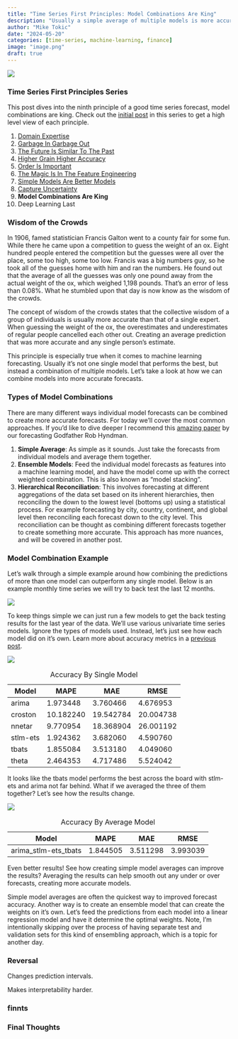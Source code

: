 ```yaml
---
title: "Time Series First Principles: Model Combinations Are King"
description: "Usually a simple average of multiple models is more accurate than just one model's prediction"
author: "Mike Tokic"
date: "2024-05-20"
categories: [time-series, machine-learning, finance]
image: "image.png"
draft: true
---
```


![](./image.png)

### Time Series First Principles Series

This post dives into the ninth principle of a good time series forecast, model combinations are king. Check out the [initial post](https://mftokic.github.io/posts/2024-03-26-time-series-first-principles-initial/) in this series to get a high level view of each principle. 

1. [Domain Expertise](https://mftokic.github.io/posts/2024-04-02-time-series-domain-expertise/)
2. [Garbage In Garbage Out](https://mftokic.github.io/posts/2024-04-08-time-series-garbage/)
3. [The Future Is Similar To The Past](https://mftokic.github.io/posts/2024-04-11-time-series-past-future/)
4. [Higher Grain Higher Accuracy](https://mftokic.github.io/posts/2024-04-18-time-series-grain/)
5. [Order Is Important](https://mftokic.github.io/posts/2024-04-23-time-series-order/)
6. [The Magic Is In The Feature Engineering](https://mftokic.github.io/posts/2024-05-01-time-series-features/)
7. [Simple Models Are Better Models](https://mftokic.github.io/posts/2024-05-03-time-series-simple-models/)
8. [Capture Uncertainty](https://mftokic.github.io/posts/2024-05-07-time-series-capture-uncertainty/)
9. **Model Combinations Are King**
10. Deep Learning Last

### Wisdom of the Crowds

In 1906, famed statistician Francis Galton went to a county fair for some fun. While there he came upon a competition to guess the weight of an ox. Eight hundred people entered the competition but the guesses were all over the place, some too high, some too low. Francis was a big numbers guy, so he took all of the guesses home with him and ran the numbers. He found out that the average of all the guesses was only one pound away from the actual weight of the ox, which weighed 1,198 pounds. That's an error of less than 0.08%.  What he stumbled upon that day is now know as the wisdom of the crowds. 

The concept of wisdom of the crowds states that the collective wisdom of a group of individuals is usually more accurate than that of a single expert. When guessing the weight of the ox, the overestimates and underestimates of regular people cancelled each other out. Creating an average prediction that was more accurate and any single person's estimate. 

This principle is especially true when it comes to machine learning forecasting. Usually it's not one single model that performs the best, but instead a combination of multiple models. Let's take a look at how we can combine models into more accurate forecasts. 

### Types of Model Combinations

There are many different ways individual model forecasts can be combined to create more accurate forecasts. For today we'll cover the most common approaches. If you'd like to dive deeper I recommend this [amazing paper](https://robjhyndman.com/publications/combinations/index.html) by our forecasting Godfather Rob Hyndman. 

1. **Simple Average**: As simple as it sounds. Just take the forecasts from individual models and average them together. 
2. **Ensemble Models**: Feed the individual model forecasts as features into a machine learning model, and have the model come up with the correct weighted combination. This is also known as "model stacking". 
3. **Hierarchical Reconciliation**: This involves forecasting at different aggregations of the data set based on its inherent hierarchies, then reconciling the down to the lowest level (bottoms up) using a statistical process. For example forecasting by city, country, continent, and global level then reconciling each forecast down to the city level. This reconciliation can be thought as combining different forecasts together to create something more accurate. This approach has more nuances, and will be covered in another post.   

### Model Combination Example

Let's walk through a simple example around how combining the predictions of more than one model can outperform any single model. Below is an example monthly time series we will try to back test the last 12 months. 

![](./chart1.png)

To keep things simple we can just run a few models to get the back testing results for the last year of the data. We'll use various univariate time series models. Ignore the types of models used. Instead, let's just see how each model did on it's own. Learn more about accuracy metrics in a [previous post](https://mftokic.github.io/posts/2024-05-07-time-series-capture-uncertainty/). 

![](./chart2.png)

| Model       |    MAPE   |    MAE     |   RMSE    |
|-------------|-----------|------------|-----------|
| arima       |  1.973448 |  3.760466  |  4.676953 |
| croston     | 10.182240 | 19.542784  | 20.004738 |
| nnetar      |  9.770954 | 18.368904  | 26.001192 |
| stlm-ets    |  1.924362 |  3.682060  |  4.590760 |
| tbats       |  1.855084 |  3.513180  |  4.049060 |
| theta       |  2.464353 |  4.717486  |  5.524042 |

: Accuracy By Single Model

It looks like the tbats model performs the best across the board with stlm-ets and arima not far behind. What if we averaged the three of them together? Let's see how the results change. 

![](./chart3.png)

| Model                |    MAPE   |    MAE     |   RMSE    |
|----------------------|-----------|------------|-----------|
| arima_stlm-ets_tbats |  1.844505 |  3.511298  |  3.993039 |

: Accuracy By Average Model

Even better results! See how creating simple model averages can improve the results? Averaging the results can help smooth out any under or over forecasts, creating more accurate models. 

Simple model averages are often the quickest way to improved forecast accuracy. Another way is to create an ensemble model that can create the weights on it's own. Let's feed the predictions from each model into a linear regression model and have it determine the optimal weights. Note, I'm intentionally skipping over the process of having separate test and validation sets for this kind of ensembling approach, which is a topic for another day. 

### Reversal 

Changes prediction intervals. 

Makes interpretability harder. 

### finnts

### Final Thoughts